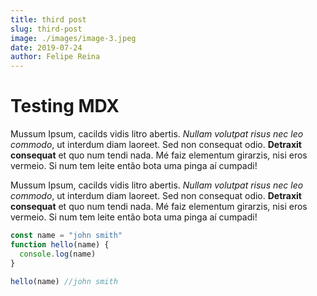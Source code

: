 ```yaml
---
title: third post
slug: third-post
image: ./images/image-3.jpeg
date: 2019-07-24
author: Felipe Reina
---
```



# Testing MDX

Mussum Ipsum, cacilds vidis litro abertis.
_Nullam volutpat risus nec leo commodo_,
ut interdum diam laoreet. Sed non consequat odio.
**Detraxit consequat** et quo num tendi nada.
Mé faiz elementum girarzis, nisi eros vermeio.
Si num tem leite então bota uma pinga aí cumpadi!

Mussum Ipsum, cacilds vidis litro abertis.
_Nullam volutpat risus nec leo commodo_,
ut interdum diam laoreet. Sed non consequat odio.
**Detraxit consequat** et quo num tendi nada.
Mé faiz elementum girarzis, nisi eros vermeio.
Si num tem leite então bota uma pinga aí cumpadi!

<div className="code">

```javascript
const name = "john smith"
function hello(name) {
  console.log(name)
}

hello(name) //john smith
```

</div>
<Counter/>
